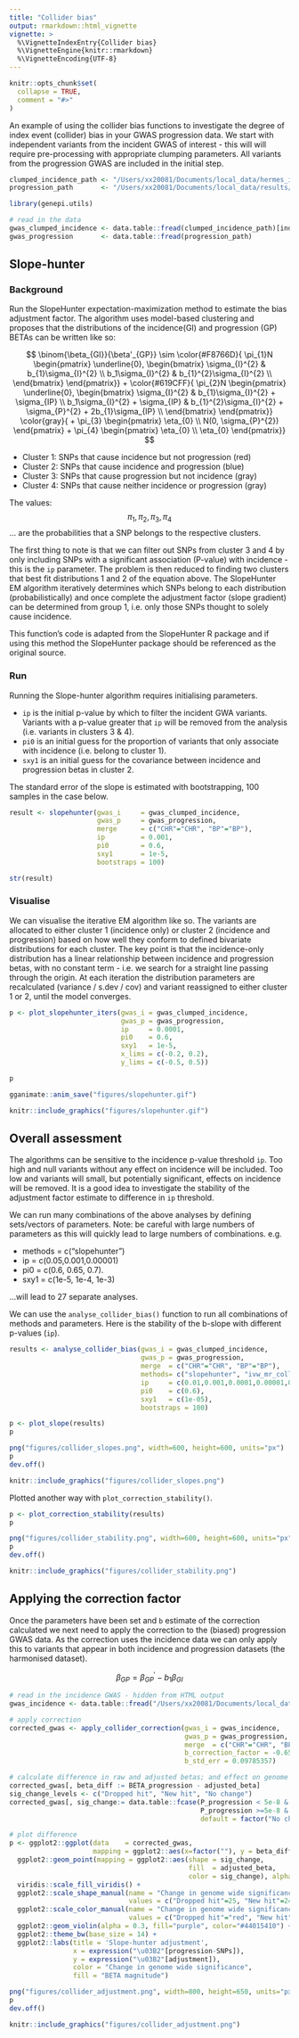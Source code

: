 ```yaml
---
title: "Collider bias"
output: rmarkdown::html_vignette
vignette: >
  %\VignetteIndexEntry{Collider bias}
  %\VignetteEngine{knitr::rmarkdown}
  %\VignetteEncoding{UTF-8}
---
```


```r
knitr::opts_chunk$set(
  collapse = TRUE,
  comment = "#>"
)
```

An example of using the collider bias functions to investigate the degree of index event (collider) bias in your GWAS progression data. We 
start with independent variants from the incident GWAS of interest - this will will require pre-processing with appropriate clumping 
parameters. All variants from the progression GWAS are included in the initial step. 

```r
clumped_incidence_path <- "/Users/xx20081/Documents/local_data/hermes_incidence/clumped/hf_incidence_pheno1_eur.clumps.gz"
progression_path       <- "/Users/xx20081/Documents/local_data/results/progression_meta_analysis/all/meta.all.allcause_death.autosomes.gz"
```

```r
library(genepi.utils)

# read in the data
gwas_clumped_incidence <- data.table::fread(clumped_incidence_path)[index==TRUE, ] # take only the index SNPs 
gwas_progression       <- data.table::fread(progression_path)
```

## Slope-hunter

### Background

Run the SlopeHunter expectation-maximization method to estimate the bias adjustment factor. The algorithm uses model-based clustering and 
proposes that the distributions of the incidence(GI) and progression (GP) BETAs can be written like so:  

$$
  \binom{\beta_{GI}}{\beta'_{GP}}
  \sim
  \color{#F8766D}{
  \pi_{1}N
  \begin{pmatrix}
  \underline{0},
  \begin{bmatrix}
  \sigma_{I}^{2} & b_{1}\sigma_{I}^{2} \\
  b_1\sigma_{I}^{2} & b_{1}^{2}\sigma_{I}^{2} \\
  \end{bmatrix}
  \end{pmatrix}}
  +
  \color{#619CFF}{
  \pi_{2}N
  \begin{pmatrix}
  \underline{0},
  \begin{bmatrix}
  \sigma_{I}^{2} & b_{1}\sigma_{I}^{2} + \sigma_{IP} \\
  b_1\sigma_{I}^{2} + \sigma_{IP} & b_{1}^{2}\sigma_{I}^{2} + \sigma_{P}^{2} + 2b_{1}\sigma_{IP} \\
  \end{bmatrix}
  \end{pmatrix}}
  \color{gray}{
  +
  \pi_{3}
  \begin{pmatrix}
  \eta_{0} \\
  N(0, \sigma_{P}^{2})
  \end{pmatrix}
  +
  \pi_{4}
  \begin{pmatrix}
  \eta_{0} \\
  \eta_{0}
  \end{pmatrix}}
$$
  
  
* Cluster 1: SNPs that cause incidence but not progression (red)  
* Cluster 2: SNPs that cause incidence and progression (blue)  
* Cluster 3: SNPs that cause progression but not incidence (gray)  
* Cluster 4: SNPs that cause neither incidence or progression (gray)    

The values: $${\pi_{1}, \pi_{2}, \pi_{3}, \pi_{4}}$$ ... are the probabilities that a SNP belongs to the respective clusters.  

The first thing to note is that we can filter out SNPs from cluster 3 and 4 by only including SNPs with a significant association (P-value) with incidence - this is the `ip` parameter. The problem is then reduced to finding two clusters that best fit distributions 1 and 2 of the equation above. The SlopeHunter EM algorithm iteratively determines which SNPs belong to each distribution (probabilistically) and once complete the adjustment factor (slope gradient) can be determined from group 1, i.e. only those SNPs thought to solely cause incidence.  

This function's code is adapted from the SlopeHunter R package and if using this method the SlopeHunter package should be referenced as the original source.


### Run

Running the Slope-hunter algorithm requires initialising parameters.  

* `ip` is the initial p-value by which to filter the incident GWA variants. Variants with a p-value greater that `ip` will be removed from the analysis (i.e. variants in clusters 3 & 4).
* `pi0` is an initial guess for the proportion of variants that only associate with incidence (i.e. belong to cluster 1).  
* `sxy1` is an initial guess for the covariance between incidence and progression betas in cluster 2.  

The standard error of the slope is estimated with bootstrapping, 100 samples in the case below.

```r
result <- slopehunter(gwas_i     = gwas_clumped_incidence,
                      gwas_p     = gwas_progression,
                      merge      = c("CHR"="CHR", "BP"="BP"), 
                      ip         = 0.001,
                      pi0        = 0.6,
                      sxy1       = 1e-5,
                      bootstraps = 100)

str(result)
```


### Visualise

We can visualise the iterative EM algorithm like so. The variants are allocated to either cluster 1 (incidence only) or cluster 2 (incidence and progression) based on how well they conform to defined bivariate distributions for each cluster. The key point is that the incidence-only distribution has a linear relationship between incidence and progression betas, with no constant term - i.e. we search for a straight line passing through the origin. At each iteration the distribution parameters are recalculated (variance / s.dev / cov) and variant reassigned to either cluster 1 or 2, until the model converges.

```r
p <- plot_slopehunter_iters(gwas_i = gwas_clumped_incidence,
                            gwas_p = gwas_progression,
                            ip     = 0.0001,
                            pi0    = 0.6,
                            sxy1   = 1e-5,
                            x_lims = c(-0.2, 0.2), 
                            y_lims = c(-0.5, 0.5))

p
```
```r
gganimate::anim_save("figures/slopehunter.gif")
```
```r
knitr::include_graphics("figures/slopehunter.gif")
```

## Overall assessment

The algorithms can be sensitive to the incidence p-value threshold `ip`. Too high and null variants without any effect on incidence will be included. Too low and variants will small, but potentially significant, effects on incidence will be removed. It is a good idea to investigate the stability of the adjustment factor estimate to difference in `ip` threshold.

We can run many combinations of the above analyses by defining sets/vectors of parameters. Note: be careful with large numbers of parameters as this will quickly lead to large numbers of combinations. e.g.  

* methods = c("slopehunter")  
* ip = c(0.05,0.001,0.00001)  
* pi0 = c(0.6, 0.65, 0.7). 
* sxy1 = c(1e-5, 1e-4, 1e-3)  

...will lead to 27 separate analyses.  

We can use the `analyse_collider_bias()` function to run all combinations of methods and parameters. Here is the stability of the b-slope with different p-values (`ip`).

```r
results <- analyse_collider_bias(gwas_i = gwas_clumped_incidence,
                                 gwas_p = gwas_progression,
                                 merge  = c("CHR"="CHR", "BP"="BP"),
                                 methods= c("slopehunter", "ivw_mr_collider_bias", "dudbridge"),
                                 ip     = c(0.01,0.001,0.0001,0.00001,0.000001,0.0000001),
                                 pi0    = c(0.6),
                                 sxy1   = c(1e-05),
                                 bootstraps = 100)

p <- plot_slope(results)
p
```
```r
png("figures/collider_slopes.png", width=600, height=600, units="px")
p
dev.off()
```
```r
knitr::include_graphics("figures/collider_slopes.png")
```

Plotted another way with `plot_correction_stability()`.

```r
p <- plot_correction_stability(results)
p
```
```r
png("figures/collider_stability.png", width=600, height=600, units="px")
p
dev.off()
```
```r
knitr::include_graphics("figures/collider_stability.png")
```


## Applying the correction factor

Once the parameters have been set and `b` estimate of the correction calculated we next need to apply the correction to the (biased) progression GWAS data. As the correction uses the incidence data we can only apply this to variants that appear in both incidence and progression datasets (the harmonised dataset).

$$
\beta_{GP} = \beta_{GP}^{'} - b_{1}\beta_{GI}
$$
```r
# read in the incidence GWAS - hidden from HTML output
gwas_incidence <- data.table::fread("/Users/xx20081/Documents/local_data/hermes_incidence/standardised/hf_incidence_pheno1_eur.tsv.gz")
```

```r
# apply correction
corrected_gwas <- apply_collider_correction(gwas_i = gwas_incidence, 
                                            gwas_p = gwas_progression,
                                            merge  = c("CHR"="CHR", "BP"="BP"),
                                            b_correction_factor = -0.6558253,
                                            b_std_err = 0.09785357)

# calculate difference in raw and adjusted betas; and effect on genome wide significance
corrected_gwas[, beta_diff := BETA_progression - adjusted_beta]
sig_change_levels <- c("Dropped hit", "New hit", "No change")
corrected_gwas[, sig_change:= data.table::fcase(P_progression < 5e-8 & adjusted_p >= 5e-8, factor("Dropped hit", levels=sig_change_levels),
                                                P_progression >=5e-8 & adjusted_p <  5e-8, factor("New hit", levels=sig_change_levels),
                                                default = factor("No change", levels=sig_change_levels))]

# plot difference
p <- ggplot2::ggplot(data    = corrected_gwas,
                     mapping = ggplot2::aes(x=factor(""), y = beta_diff)) +
  ggplot2::geom_point(mapping = ggplot2::aes(shape = sig_change, 
                                             fill  = adjusted_beta, 
                                             color = sig_change), alpha=0.95, position = ggplot2::position_jitter(seed = 1, width = 0.1)) +
  viridis::scale_fill_viridis() +
  ggplot2::scale_shape_manual(name = "Change in genome wide significance", 
                              values = c("Dropped hit"=25, "New hit"=24, "No change"=21), drop = FALSE) +
  ggplot2::scale_color_manual(name = "Change in genome wide significance",
                              values = c("Dropped hit"="red", "New hit"="green", "No change"="#44015410"), drop = FALSE) +
  ggplot2::geom_violin(alpha = 0.3, fill="purple", color="#44015410") +
  ggplot2::theme_bw(base_size = 14) +
  ggplot2::labs(title = 'Slope-hunter adjustment',
                x = expression("\u03B2"[progression-SNPs]),
                y = expression("\u03B2"[adjustment]), 
                color = "Change in genome wide significance", 
                fill = "BETA magnitude")
```

```r
png("figures/collider_adjustment.png", width=800, height=650, units="px")
p
dev.off()
```
```r
knitr::include_graphics("figures/collider_adjustment.png")
```
